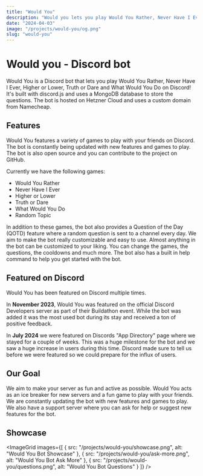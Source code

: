 ```yaml
---
title: "Would You"
description: "Would you lets you play Would You Rather, Never Have I Ever, Higher or Lower, Truth or Dare and What Would You Do on Discord!"
date: "2024-04-03"
image: "/projects/would-you/og.png"
slug: "would-you"
---
```



# Would you - Discord bot

Would You is a Discord bot that lets you play Would You Rather, Never Have I Ever, Higher or Lower, Truth or Dare and What Would You Do on Discord! It's built with discord.js and uses a MongoDB database to store the questions. The bot is hosted on Hetzner Cloud and uses a custom domain from Namecheap.

## Features

Would You features a variety of games to play with your friends on Discord. The bot is constantly being updated with new features and games to play. The bot is also open source and you can contribute to the project on GitHub.

Currently we have the following games:
- Would You Rather
- Never Have I Ever
- Higher or Lower
- Truth or Dare
- What Would You Do
- Random Topic

In addition to these games, the bot also provides a Question of the Day (QOTD) feature where a random question is sent to a channel every day. We aim to make the bot really customizable and easy to use. Almost anything in the bot can be customized to your liking. You can change the games, the questions, the cooldowns and much more. The bot also has a built in help command to help you get started with the bot.

## Featured on Discord

Would You has been featured on Discord multiple times.

In **November 2023**, Would You was featured on the official Discord Developers server as part of their Buildathon event. While the bot was added it was the most used bot during its stay and received a ton of positive feedback.

In **July 2024** we were featured on Discords "App Directory" page where we stayed for a couple of weeks. This was a huge milestone for the bot and we saw a huge increase in users during this time. Discord made sure to tell us before we were featured so we could prepare for the influx of users.

## Our Goal

We aim to make your server as fun and active as possible. Would You acts as an ice breaker for new servers and a fun game to play with your friends. We are constantly updating the bot with new features and games to play. We also have a support server where you can ask for help or suggest new features for the bot.

## Showcase

<ImageGrid images={[
  { src: "/projects/would-you/showcase.png", alt: "Would You Bot Showcase" },
  { src: "/projects/would-you/ask-more.png", alt: "Would You Bot Ask More" },
  { src: "/projects/would-you/questions.png", alt: "Would You Bot Questions" }
]} />
